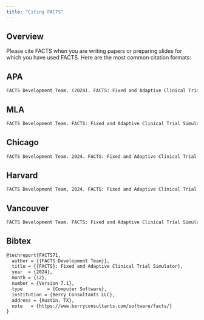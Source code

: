 ```yaml
---
title: "Citing FACTS"
---
```


## Overview

Please cite FACTS when you are writing papers or preparing slides for which you have used FACTS. Here are the most common citation formats:

::: {.panel-tabset}

## APA 

``` default
FACTS Development Team. (2024). FACTS: Fixed and Adaptive Clinical Trial Simulator (Version 7.1) [Computer software]. Berry Consultants LLC. https://www.berryconsultants.com/software/facts/
```

## MLA

``` default
FACTS Development Team. FACTS: Fixed and Adaptive Clinical Trial Simulator. Version 7.1, Berry Consultants LLC, 2024, https://www.berryconsultants.com/software/facts/.
```

## Chicago

``` default
FACTS Development Team. 2024. FACTS: Fixed and Adaptive Clinical Trial Simulator (Version 7.1). Computer software. Austin, TX: Berry Consultants LLC. https://www.berryconsultants.com/software/facts/.
```

## Harvard

``` default
FACTS Development Team, 2024. FACTS: Fixed and Adaptive Clinical Trial Simulator (Version 7.1) [Computer software]. Berry Consultants LLC, Austin, TX. Available at: <https://www.berryconsultants.com/software/facts/> [Accessed 31 Jan. 2025].
```

## Vancouver

``` default
FACTS Development Team. FACTS: Fixed and Adaptive Clinical Trial Simulator (Version 7.1) [Computer software]. Austin (TX): Berry Consultants LLC; 2024. Available from: https://www.berryconsultants.com/software/facts/.
```

## Bibtex

``` default
@techreport{FACTS71,
  author = {{FACTS Development Team}},
  title = {{FACTS}: Fixed and Adaptive Clinical Trial Simulator},
  year  = {2024},
  month = {12},
  number = {Version 7.1},
  type         = {Computer Software},
  institution = {Berry Consultants LLC},
  address = {Austin, TX},
  note   = {https://www.berryconsultants.com/software/facts/}
}
```

:::
